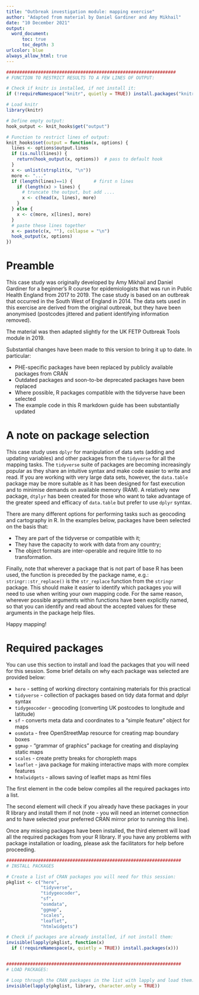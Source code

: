 ```yaml
---
title: "Outbreak investigation module: mapping exercise"
author: "Adapted from material by Daniel Gardiner and Amy Mikhail"
date: "10 December 2021"
output:
  word_document: 
      toc: true
      toc_depth: 3
urlcolor: blue
always_allow_html: true
---
```


```r

################################################################
# FUNCTION TO RESTRICT RESULTS TO A FEW LINES OF OUTPUT:

# Check if knitr is installed, if not install it:
if (!requireNamespace("knitr", quietly = TRUE)) install.packages("knitr")

# Load knitr
library(knitr)

# Define empty output:
hook_output <- knit_hooks$get("output")

# Function to restrict lines of output:
knit_hooks$set(output = function(x, options) {
  lines <- options$output.lines
  if (is.null(lines)) {
    return(hook_output(x, options))  # pass to default hook
  }
  x <- unlist(strsplit(x, "\n"))
  more <- "..."
  if (length(lines)==1) {        # first n lines
    if (length(x) > lines) {
      # truncate the output, but add ....
      x <- c(head(x, lines), more)
    }
  } else {
    x <- c(more, x[lines], more)
  }
  # paste these lines together
  x <- paste(c(x, ""), collapse = "\n")
  hook_output(x, options)
})

``` 

# Preamble

This case study was originally developed by Amy Mikhail and Daniel Gardiner for a beginner's R course for epidemiologists that was run in Public Health England from 2017 to 2019.  The case study is based on an outbreak that occurred in the South West of England in 2014.  The data sets used in this exercise are derived from the original outbreak, but they have been anonymised (postcodes jittered and patient identifying information removed).  

The material was then adapted slightly for the UK FETP Outbreak Tools module in 2019.

Substantial changes have been made to this version to bring it up to date.  In particular:

  + PHE-specific packages have been replaced by publicly available packages from CRAN
  + Outdated packages and soon-to-be deprecated packages have been replaced
  + Where possible, R packages compatible with the tidyverse have been selected
  + The example code in this R markdown guide has been substantially updated


# A note on package selection

This case study uses `dplyr` for manipulation of data sets (adding and updating variables) and other packages from the `tidyverse` for all the mapping tasks.  The `tidyverse` suite of packages are becoming increasingly popular as they share an intuitive syntax and make code easier to write and read.  If you are working with very large data sets, however, the `data.table` package may be more suitable as it has been designed for fast execution and to minimise demands on available memory (RAM).  A relatively new package, `dtplyr` has been created for those who want to take advantage of the greater speed and efficacy of `data.table` but prefer to use `dplyr` syntax.

There are many different options for performing tasks such as geocoding and cartography in R.  In the examples below, packages have been selected on the basis that:

  + They are part of the tidyverse or compatible with it;
  + They have the capacity to work with data from any country;
  + The object formats are inter-operable and require little to no transformation.

Finally, note that wherever a package that is not part of base R has been used, the function is preceded by the package name, e.g.: `stringr::str_replace()` is the `str_replace` function from the `stringr` package.  This should make it easier to identify which packages you will need to use when writing your own mapping code.  For the same reason, wherever possible arguments within functions have been explicitly named, so that you can identify and read about the accepted values for these arguments in the package help files.

Happy mapping!


# Required packages

You can use this section to install and load the packages that you will need for this session.  Some brief details on why each package was selected are provided below:

   + `here` - setting of working directory containing materials for this practical
   + `tidyverse` - collection of packages based on tidy data format and dplyr syntax
   + `tidygeocoder` - geocoding (converting UK postcodes to longitude and latitude)
   + `sf` - converts meta data and coordinates to a "simple feature" object for maps 
   + `osmdata` - free OpenStreetMap resource for creating map boundary boxes
   + `ggmap` - "grammar of graphics" package for creating and displaying static maps
   + `scales` - create pretty breaks for choropleth maps
   + `leaflet` - java package for making interactive maps with more complex features
   + `htmlwidgets` - allows saving of leaflet maps as html files
   
The first element in the code below compiles all the required packages into a list.  

The second element will check if you already have these packages in your R library and install them if not (note - you will need an internet connection and to have selected your preferred CRAN mirror prior to running this line).  

Once any missing packages have been installed, the third element will load all the required packages from your R library.  If you have any problems with package installation or loading, please ask the facilitators for help before proceeding.

```r

##################################################################
# INSTALL PACKAGES

# Create a list of CRAN packages you will need for this session:
pkglist <- c("here", 
             "tidyverse",
             "tidygeocoder",
             "sf", 
             "osmdata",
             "ggmap",
             "scales",
             "leaflet",
             "htmlwidgets")

# Check if packages are already installed, if not install them:
invisible(lapply(pkglist, function(x) 
  if (!requireNamespace(x, quietly = TRUE)) install.packages(x)))


##################################################################
# LOAD PACKAGES:

# Loop through the CRAN packages in the list with lapply and load them:
invisible(lapply(pkglist, library, character.only = TRUE))

```


